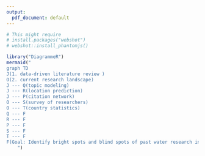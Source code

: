 ```yaml
---
output:
  pdf_document: default
---
```


```r

# This might require
# install.packages("webshot")
# webshot::install_phantomjs()

library("DiagrammeR")
mermaid("
graph TD
J(1. data-driven literature review )
O(2. current research landscape)
J --- Q(topic modeling)
J --- R(location prediction)
J --- P(citation network)
O --- S(survey of researchers)
O --- T(country statistics)
Q --- F
R --- F
P --- F
S --- F
T --- F
F(Goal: Identify bright spots and blind spots of past water research in Latin America)
	")
```